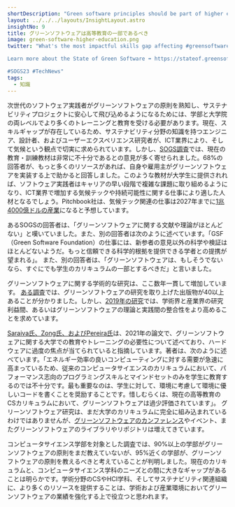 ```yaml
---
shortDescription: "Green software principles should be part of higher education."
layout: ../../../layouts/InsightLayout.astro
insightNo: 9
title: グリーンソフトウェアは高等教育の一部であるべき
image: green-software-higher-education.png
twitter: "What's the most impactful skills gap affecting #greensoftware right now? #Softwareengineers, designers, and UX researchers with sustainability domain knowledge.

Learn more about the State of Green Software ➡️ https://stateof.greensoftware.foundation

#SOGS23 #TechNews"
tags:
  - 知識
---
```


次世代のソフトウェア実践者がグリーンソフトウェアの原則を熟知し、サステナビリティプロジェクトに安心して飛び込めるようになるためには、学部と大学院の両レベルでより多くのトレーニングと教育を受ける必要があります。現在、スキルギャップが存在しているため、サステナビリティ分野の知識を持つエンジニア、設計者、およびユーザーエクスペリエンス研究者が、ICT業界により、そして気候という観点で切実に求められています。しかし、[SOGS調査](../survey)では、現在の教育・訓練教材は非常に不十分であるとの意見が多く寄せられました。68%の回答者が、もっと多くのリソースがあれば、自身や雇用主がグリーンソフトウェアを実装する上で助かると回答しました。このような教材が大学生に提供されれば、ソフトウェア実践者はキャリアの早い段階で複雑な課題に取り組めるようになり、ICT業界で増加する気候テックや持続可能性に関する仕事により適した人材となるでしょう。Pitchbook社は、気候テック関連の仕事は2027年までに[1兆4000億ドルの産業](https://techcrunch.com/2022/11/05/laid-off-climate-tech-is-looking-for-talent-and-founders/)になると予想しています。

あるSOGSの回答者は、「グリーンソフトウェアに関する文献や理論がほとんどない」と嘆いていました。また、別の回答者は次のように述べています。「GSF（Green Software Foundation）の仕事には、新参者の意見以外の科学や検証はほとんどないようだ。もっと信頼できる科学的根拠を提供できる学者との提携が望まれる」。 また、別の回答者は、「グリーンソフトウェアは、もしそうでないなら、すぐにでも学生のカリキュラムの一部とするべきだ」と言いました。

グリーンソフトウェアに関する学術的な研究は、ここ数年一貫して増加しています。 [ある調査](https://dl.acm.org/doi/10.1145/3275245.3275258)では、グリーンソフトウェアの研究を取り上げた出版物が40以上あることが分かりました。しかし、[2019年の研究](https://dl.acm.org/doi/pdf/10.1145/3350768.3350770)では、学術界と産業界の研究利益間、あるいはグリーンソフトウェアの理論と実践間の整合性をより高めることを求めています。

[Saraiva氏、Zong氏、およびPereira氏](https://dl.acm.org/doi/pdf/10.1145/3430665.3456386)は、2021年の論文で、グリーンソフトウェアに関する大学での教育やトレーニングの必要性について述べており、ハードウェアに過度の焦点が当てられていると指摘しています。著者は、次のように述べています。「エネルギー効率の良いコンピューティングに対する需要が急速に高まっているため、従来のコンピュータサイエンスのカリキュラムにおいて、パフォーマンス志向のプログラミングスキルとマインドセットのみを学生に教育するのでは不十分です。最も重要なのは、学生に対して、環境に考慮して環境に優しいコードを書くことを奨励することです。惜しむらくは、現在の高等教育のCSカリキュラムにおいて、グリーンソフトウェアは過少評価されています」。 グリーンソフトウェア研究は、まだ大学のカリキュラムに完全に組み込まれているわけではありませんが、[グリーンソフトウェアのカンファレンス](https://www.igscc.org/)やイベント、またグリーンソフトウェアのライブラリやリポジトリは増えてきています。

コンピュータサイエンス学部を対象とした調査では、90%以上の学部がグリーンソフトウェアの原則をまだ教えていないが、95%近くの学部が、グリーンソフトウェアの原則を教えるべきと考えていることが判明しました。現在のカリキュラムと、コンピュータサイエンス学科のニーズとの間に大きなギャップがあることは明らかです。学術分野のCSやHCI学科、そしてサステナビリティ関連組織に、より多くのリソースを提供することは、学術および産業環境においてグリーンソフトウェアの業績を強化する上で役立つと思われます。
